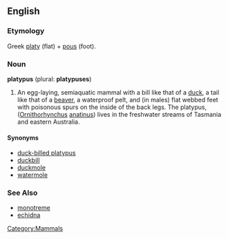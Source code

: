 {{wikipedia}}
==English==
[[Category:Mammals]]
===Etymology===
Greek [[platy]] (flat) + [[pous]] (foot).

===Noun===
'''platypus''' (plural: '''platypuses''')

# An egg-laying, semiaquatic mammal with a bill like that of a [[duck]], a tail like that of a [[beaver]], a waterproof pelt, and (in males) flat webbed feet with poisonous spurs on the inside of the back legs.  The platypus, ([[Ornithorhynchus]] [[anatinus]]) lives in the freshwater streams of Tasmania and eastern Australia.

====Synonyms====
*[[duck-billed platypus]]
*[[duckbill]]
*[[duckmole]]
*[[watermole]]

===See Also===
*[[monotreme]]
*[[echidna]]